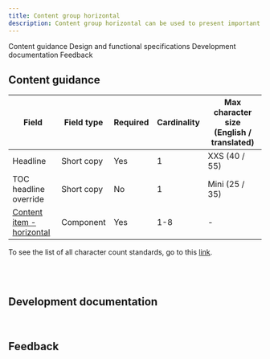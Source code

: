 ```yaml
---
title: Content group horizontal
description: Content group horizontal can be used to present important areas of interest relating to your topic, such as products or solutions.
---
```



<ComponentDescription name="Content group horizontal" type="layout" />

<AnchorLinks>

<AnchorLink>Content guidance</AnchorLink>
<AnchorLink>Design and functional specifications</AnchorLink>
<AnchorLink>Development documentation</AnchorLink>
<AnchorLink>Feedback</AnchorLink>

</AnchorLinks>

## Content guidance

| Field | Field type | Required   | Cardinality | Max character size (English / translated) |
| -------- | --------- | ---------- | ---------- | ----------|
| Headline | Short copy | Yes | 1 | XXS (40 / 55)|
| TOC headline override | Short copy | No | 1 | Mini (25 / 35)|
| [Content item - horizontal](https://www.ibm.com/standards/web/carbon-for-ibm-dotcom/components/content-item-horizontal) | Component | Yes | 1-8 | - |

To see the list of all character count standards, go to this <a href="https://github.com/carbon-design-system/carbon-for-ibm-dotcom-website/wiki/Character-count-standards" target="_blank" rel="noreferrer noopener nofollow">link</a>.

<br />

<SpecLinks name="Content group horizontal" designLink="https://ibm.box.com/s/rv5kmm0a4d9ded74v6yfk8ad5id5ghmx" />

<br />

## Development documentation

<ComponentStatus name="Content group horizontal" type="layout" />

<br />

## Feedback

<ComponentFeedback />
